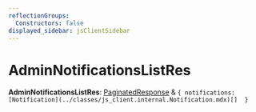 ```yaml
---
reflectionGroups:
  Constructors: false
displayed_sidebar: jsClientSidebar
---
```



# AdminNotificationsListRes

 **AdminNotificationsListRes**: [PaginatedResponse](js_client.internal.PaginatedResponse-1.mdx) & ``{ notifications: [Notification](../classes/js_client.internal.Notification.mdx)[]  }``
